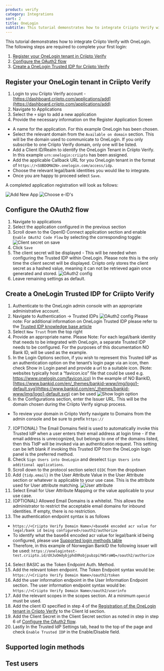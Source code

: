 ```yaml
---
product: verify
category: Integrations
sort: 2
title: OneLogin
subtitle: This tutorial demonstrates how to integrate Criipto Verify with OneLogin
---
```


This tutorial demonstrates how to integrate Criipto Verify with OneLogin. The following steps are required to complete your first login:

1. [Register your OneLogin tenant in Criipto Verify](#register-your-onelogin-tenant-in-criipto-verify)
2. [Configure the OAuth2 flow](#configure-the-oauth2-flow)
3. [Create a OneLogin Trusted IDP for Criipto Verify](#create-a-onelogin-trusted-idp-for-criipto-verify)

## Register your OneLogin tenant in Criipto Verify

1. Login to you Criipto Verify account - [https://dashboard.criipto.com/applications/add](https://dashboard.criipto.com/applications/add)
2. Navigate to Applications
3. Select the `+` sign to add a new application
4. Provide the necessary information on the Register Application Screen
  - A name for the application. For this example OneLogin has been chosen.
  - Select the relevant domain from the `Available on domain` section. This will be the domain used to communicate to OneLogin. If you only subscribe to one Criipto Verify domain, only one will be listed.
  - Add a Client ID/Realm to identify the OneLogin Tenant in Criipto Verify. In this example `urn:onelogin:criipto` has been assigned.
  - Add the applicable Callback URL for you OneLogin tenant in the format of `https://<SUBDOMAIN>.onelogin.com/access/idp`.
  - Choose the relevant legal/bank identities you would like to integrate.
  - Once you are happy to proceed select `Save`.

  A completed application registration will look as follows:

![Add New App](./images/onelogin-add-new-application.png)
![Choose e-ID's](./images/onelogin-choose-eids.png)

## Configure the OAuth2 flow

1. Navigate to applications
2. Select the application configured in the previous section
3. Scroll down to the OpenID Connect application section and enable `Enable OAuth2 Code Flow` by selecting the corresponding toggle:
  ![Client secret on save](./images/onelogin-client-secret-on-save.png)
4. Click `Save`
5. The client secret will be displayed - This will be needed when configuring the Trusted IDP within OneLogin. Please note this is the only time the client secret will be displayed. Criipto only stores the client secret as a hashed value, meaning it can not be retrieved again once generated and stored.
  ![OAuth2 config](./images/oauth2-client-secret.png)
6. Leave remaining settings as default.

## Create a OneLogin Trusted IDP for Criipto Verify

1. Authenticate to the OneLogin admin console with an appropriate administrative account.
2. Navigate to Authentication -> Trusted IDPs
  ![OAuth2 config](./images/onelogin-trusted-idps.jpeg)
  Please note: For additional information on OneLogin Trusted IDP please refer to the [Trusted IDP knowledge base article](https://onelogin.service-now.com/kb_view_customer.do?sysparm_article=KB0010318)
3. Select `New Trust` from the top right
4. Provide an appropriate name.
  Please Note: For each legal/bank identity that needs to be integrated with OneLogin, a separate Trusted IDP needs to be configured. For the purposes of this documentation NO Bank ID, will be used as the example.
5. In the Login Options section, if you wish to represent this Trusted IdP as an authentication option on the tenant’s login page via an icon, then check Show in Login panel and provide a url to a suitable icon. (Note: websites typically host a “favicon.ico” file that could be used e.g. https://www.onelogin.com/favicon.ico)
  In the example of NO BankID, [https://www.bankid.com/en/_themes/bankid-www/img/logo1-default.svg](https://www.bankid.com/en/_themes/bankid-www/img/logo1-default.svg) can be used
  ![Show login option](./images/onelogin-show-login-option.jpeg)
6. In the Configurations section, enter the Issuer URL. This will be the domain chosen during the Criipto Verify signup process.
  - To review your domain in Criipto Veirfy navigate to Domains from the admin console and be sure to prefix `https://`
7. (OPTIONAL) The Email Domains field is used to automatically invoke this Trusted IdP when a user enters their email address at login time - if the email address is unrecognized, but belongs to one of the domains listed, then this TIdP will be invoked via an authentication request. This setting can be left blank if invoking this Trusted IDP from the OneLogin login panel is the preferred method.
8. Check `Sign Users into OneLogin` and deselect `Sign Users into additional applications`.
9. Scroll down to the protocol section select `OIDC` from the dropdown
10. Add `{tidp.email}` in the User Attribute Value in the User Attribute section or whatever is applicable to your use case. This is the attribute used for User attribute matching.
  ![User attribute](./images/onelogin-user-attribute.jpeg)
11. Select Email for User Attribute Mapping or the value applicable to your use case.
12. (OPTIONAL) Allowed Email Domains is a whitelist. This allows the administrator to restrict the acceptable email domains for inbound identities. If empty, there is no restriction.
13. The authentication endpoint syntax is as follows
  - `https://<Criipto Verify Domain Name>/<base64 encoded acr value for legal/bank id being configured>/oauth2/authorize`
  - To identify what the base64 encoded acr value for legal/bank id being configured, please use [Supported login methods table](#loginmethods)
  - Therefore, in this example of Norwegian BankID the following issuer will be used: `https://onelogintest-test.criipto.id/dXJuOmdybjphdXRobjpubzpiYW5raWQ=/oauth2/authorize`
14. Select BASIC as the Token Endpoint Auth. Method.
15. Add the relevant token endpoint. The Token Endpoint syntax would be: `https://<Criipto Verify Domain Name>/oauth2/token`
16. Add the user information endpoint in the User Information Endpoint section. The user information endpoint syntax would be: `https://<Criipto Verify Domain Name>/oauth2/userinfo`
17. Add the relevant scopes in the scopes section. At a minimum `openid` must be used.
18. Add the client ID specified in step 4 of the [Registration of the OneLogin tenant in Criipto Verify](#register) to the Client Id section.
19. Add the Client Secret in the Client Secret section as noted in step in step 6 of [Configure the OAuth2 flow](#enable).
20. Lastly In the Trusted IdP Settings tab, head to the top of the page and check `Enable Trusted IDP` in the Enable/Disable field.


## Supported login methods


<LoginMethodsSnippet />


## Test users


<TestUsersSnippet />